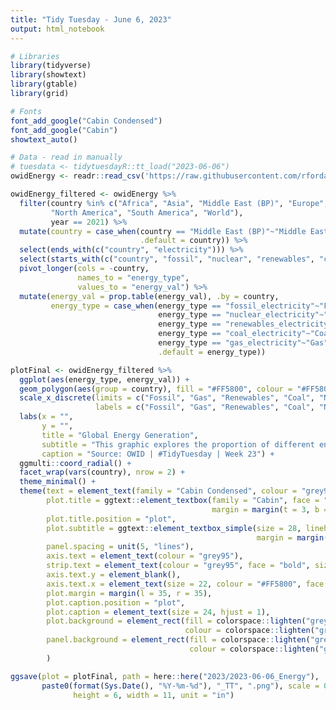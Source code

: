 ```yaml
---
title: "Tidy Tuesday - June 6, 2023"
output: html_notebook
---
```

```r
# Libraries
library(tidyverse)
library(showtext)
library(gtable)
library(grid)

# Fonts
font_add_google("Cabin Condensed")
font_add_google("Cabin")
showtext_auto()

# Data - read in manually
# tuesdata <- tidytuesdayR::tt_load("2023-06-06")
owidEnergy <- readr::read_csv('https://raw.githubusercontent.com/rfordatascience/tidytuesday/master/data/2023/2023-06-06/owid-energy.csv')
```

```r
owidEnergy_filtered <- owidEnergy %>%
  filter(country %in% c("Africa", "Asia", "Middle East (BP)", "Europe", "Oceania",
         "North America", "South America", "World"),
         year == 2021) %>%
  mutate(country = case_when(country == "Middle East (BP)"~"Middle East",
                             .default = country)) %>%
  select(ends_with(c("country", "electricity"))) %>%
  select(starts_with(c("country", "fossil", "nuclear", "renewables", "coal", "gas"))) %>%
  pivot_longer(cols = -country,
               names_to = "energy_type",
               values_to = "energy_val") %>%
  mutate(energy_val = prop.table(energy_val), .by = country,
         energy_type = case_when(energy_type == "fossil_electricity"~"Fossil",
                                 energy_type == "nuclear_electricity"~"Nuclear",
                                 energy_type == "renewables_electricity"~"Renewables",
                                 energy_type == "coal_electricity"~"Coal",
                                 energy_type == "gas_electricity"~"Gas",
                                 .default = energy_type))

```

```r
plotFinal <- owidEnergy_filtered %>%
  ggplot(aes(energy_type, energy_val)) +
  geom_polygon(aes(group = country), fill = "#FF5800", colour = "#FF5800") +
  scale_x_discrete(limits = c("Fossil", "Gas", "Renewables", "Coal", "Nuclear"),
                   labels = c("Fossil", "Gas", "Renewables", "Coal", "Nuclear")) +
  labs(x = "",
       y = "",
       title = "Global Energy Generation",
       subtitle = "This graphic explores the proportion of different energy sources (fossil, nuclear, renewable, coal and gas) in total electricity generation for the seven major continents in 2021. Continents in the global north generally had more diverse electrical generation portfolios, whereas continents in the global south generally had less diverse electrical generation portfolios. World electrical energy generation still comes mostly from fossil fuels and coal with lower proportions resulting from renewable energy sources.",
       caption = "Source: OWID | #TidyTuesday | Week 23") +
  ggmulti::coord_radial() +
  facet_wrap(vars(country), nrow = 2) +
  theme_minimal() +
  theme(text = element_text(family = "Cabin Condensed", colour = "grey95"),
        plot.title = ggtext::element_textbox(family = "Cabin", face = "bold", size = 48,
                                             margin = margin(t = 3, b = 1)),
        plot.title.position = "plot",
        plot.subtitle = ggtext::element_textbox_simple(size = 28, lineheight = 0.3,
                                                       margin = margin(t = 5, b = 5)),
        panel.spacing = unit(5, "lines"),
        axis.text = element_text(colour = "grey95"),
        strip.text = element_text(colour = "grey95", face = "bold", size = 20),
        axis.text.y = element_blank(),
        axis.text.x = element_text(size = 22, colour = "#FF5800", face = "bold", vjust = 0),
        plot.margin = margin(l = 35, r = 35),
        plot.caption.position = "plot",
        plot.caption = element_text(size = 24, hjust = 1),
        plot.background = element_rect(fill = colorspace::lighten("grey5", amount = 0.3), 
                                       colour = colorspace::lighten("grey5", amount = 0.3)),
        panel.background = element_rect(fill = colorspace::lighten("grey5", amount = 0.3), 
                                        colour = colorspace::lighten("grey5", amount = 0.3))
        )
```


```r
ggsave(plot = plotFinal, path = here::here("2023/2023-06-06_Energy"),
       paste0(format(Sys.Date(), "%Y-%m-%d"), "_TT", ".png"), scale = 0.8, dpi = 300,
              height = 6, width = 11, unit = "in")
```